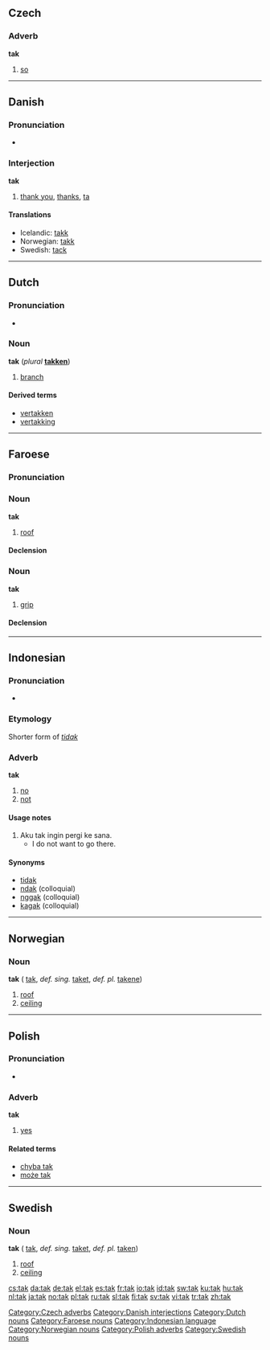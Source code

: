 ==Czech==

===Adverb===
'''tak'''

# [[so]]

[[Category:Czech adverbs]]

----

==Danish==

===Pronunciation===
*{{IPA|/tak/}}

===Interjection===
'''tak'''

# [[thank you]], [[thanks]], [[ta]]

<!-- please do not remove the cognate translations -->

====Translations====
*Icelandic: [[takk]]
*Norwegian: [[takk]]
*Swedish: [[tack]]

[[Category:Danish interjections]]

----

==Dutch==

===Pronunciation===
*{{IPA|/tak/}}

===Noun===
'''tak''' {{m}} (''plural'' '''[[takken]]''')

# [[branch]]

====Derived terms====
* [[vertakken]]
* [[vertakking]]

[[Category:Dutch nouns]]

----

==Faroese==

===Pronunciation===
{{IPA|[tɛak]}}

===Noun===
'''tak''' {{n}}

# [[roof]]

====Declension====
{{fo-decl-noun-n5|t|a|k|ø}}

===Noun===
'''tak''' {{n}}

# [[grip]]

====Declension====
{{fo-decl-noun-n5|t|a|k|ø}}

[[Category:Faroese nouns]]

----

==Indonesian==

===Pronunciation===
*{{IPA|/tak/}}

===Etymology===
Shorter form of ''[[tidak]]''

===Adverb===
'''tak'''

# [[no]]
# [[not]]

====Usage notes====
# Aku tak ingin pergi ke sana.
#* I do not want to go there.

====Synonyms====
* [[tidak]]
* [[ndak]] (colloquial)
* [[nggak]] (colloquial)
* [[kagak]] (colloquial)

[[Category:Indonesian language]]

----

==Norwegian==

===Noun===
'''tak''' {{n}} ({{p}} [[tak]], ''def. sing.'' [[taket]], ''def. pl.'' [[takene]])

# [[roof]]
# [[ceiling]]

[[Category:Norwegian nouns]]

----

==Polish==

===Pronunciation===
*{{IPA|/tak/}} {{audio|pl-tak.ogg|audio}}

===Adverb===
'''tak'''

# [[yes]]

====Related terms====
*[[chyba tak]]
*[[może tak]]

[[Category:Polish adverbs]]

----

==Swedish==

===Noun===
'''tak''' {{n}} ({{p}} [[tak]], ''def. sing.'' [[taket]], ''def. pl.'' [[taken]])

# [[roof]]
# [[ceiling]]

[[Category:Swedish nouns]]

[[cs:tak]]
[[da:tak]]
[[de:tak]]
[[el:tak]]
[[es:tak]]
[[fr:tak]]
[[io:tak]]
[[id:tak]]
[[sw:tak]]
[[ku:tak]]
[[hu:tak]]
[[nl:tak]]
[[ja:tak]]
[[no:tak]]
[[pl:tak]]
[[ru:tak]]
[[sl:tak]]
[[fi:tak]]
[[sv:tak]]
[[vi:tak]]
[[tr:tak]]
[[zh:tak]]